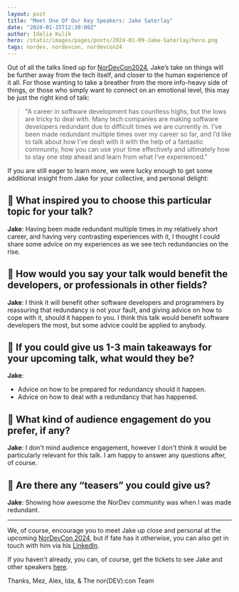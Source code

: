 ```yaml
---
layout: post
title: "Meet One Of Our Key Speakers: Jake Saterlay"
date: "2024-01-15T12:30:00Z"
author: Idalia Kulik
hero: /static/images/pages/posts/2024-01-09-Jake-Saterlay/hero.png
tags: nordev, nordevcon, nordevcon24
---
```


Out of all the talks lined up for [NorDevCon2024](https://nordevcon.com), Jake’s take on things will be further away from the tech itself, and closer to the human experience of it all. For those wanting to take a breather from the more info-heavy side of things, or those who simply want to connect on an emotional level, this may be just the right kind of talk:

> "A career in software development has countless highs, but the lows are tricky to deal with. Many tech companies are making software developers redundant due to difficult times we are currently in. I’ve been made redundant multiple times over my career so far, and I’d like to talk about how I’ve dealt with it with the help of a fantastic community, how you can use your time effectively and ultimately how to stay one step ahead and learn from what I’ve experienced."

If you are still eager to learn more, we were lucky enough to get some additional insight from Jake for your collective, and personal delight:

## 🌱 What inspired you to choose this particular topic for your talk?

**Jake**: Having been made redundant multiple times in my relatively short career, and having very contrasting experiences with it, I thought I could share some advice on my experiences as we see tech redundancies on the rise.

## 🌱 How would you say your talk would benefit the developers, or professionals in other fields?

**Jake**: I think it will benefit other software developers and programmers by reassuring that redundancy is not your fault, and giving advice on how to cope with it, should it happen to you. I think this talk would benefit software developers the most, but some advice could be applied to anybody.

## 🌱 If you could give us 1-3 main takeaways for your upcoming talk, what would they be?

**Jake**:

* Advice on how to be prepared for redundancy should it happen.
* Advice on how to deal with a redundancy that has happened.

## 🌱 What kind of audience engagement do you prefer, if any?

**Jake**: I don't mind audience engagement, however I don't think it would be particularly relevant for this talk. I am happy to answer any questions after, of course.

## 🌱 Are there any “teasers” you could give us?

**Jake**: Showing how awesome the NorDev community was when I was made redundant.

---

We, of course, encourage you to meet Jake up close and personal at the upcoming [NorDevCon 2024](https://ti.to/norfolkdevelopers/nordevcon-24), but if fate has it otherwise, you can also get in touch with him via his [LinkedIn](https://www.linkedin.com/in/jake-saterlay/).

If you haven't already, you can, of course, get the tickets to see Jake and other speakers [here](https://ti.to/norfolkdevelopers/nordevcon-24).

Thanks,
Mez, Alex, Ida, & The nor(DEV):con Team
